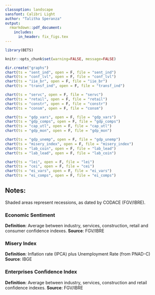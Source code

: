 ```yaml
---
classoption: landscape
sansfont: Calibri Light
author: "Talitha Speranza"
output:
  rmarkdown::pdf_document:
    includes:  
      in_header: fix_figs.tex
---
```


\fontfamily{lmss}\selectfont

```r
library(BETS)
```

```r
knitr::opts_chunk$set(warning=FALSE, message=FALSE)
```

\fancypagestyle{plain}{
  \fancyhf{}%
  \setlength{\headheight}{40pt} 
  \fancyhead[L]{
    \includegraphics[width=\linewidth,height=35pt]{logo_business} }
  \fancyfoot[L]{
     {\fontfamily{lmss}\selectfont
     {\small Charts generated by the \textbf{BETS R Package} on `r Sys.Date()` $\diamond$ \textbf{\url{https://github.com/pedrocostaferreira/BETS}}}}
  }
  \fancyfoot[R]{
    \thepage\  / \pageref{LastPage} }
}
\pagestyle{plain}


```r
dir.create("graphs")
chart(ts = "sent_ind", open = F, file = "sent_ind")
chart(ts = "conf_lvl", open = F, file = "conf_lvl")
chart(ts = "iie_br", open = F, file = "iie_br")
chart(ts = "transf_ind", open = F, file = "transf_ind")
```


\begin{figure}[h]
\begin{subfigure}{.5\textwidth}
  \centering
  \includegraphics[width=11.5cm,keepaspectratio]{graphs/sent_ind}
  \label{ipca}
\end{subfigure}
~
\begin{subfigure}{.5\textwidth}
  \centering
  \includegraphics[width=11.5cm,keepaspectratio]{graphs/conf_lvl}
  \label{cut}
\end{subfigure}
~
\begin{subfigure}{.5\textwidth}
  \centering
  \includegraphics[width=11.5cm,keepaspectratio]{graphs/iie_br}
  \label{cut}
\end{subfigure}
~
\begin{subfigure}{.5\textwidth}
  \centering
  \includegraphics[width=11.5cm,keepaspectratio]{graphs/transf_ind}
  \label{cut}
\end{subfigure}
\end{figure}


```r
chart(ts = "servc", open = F, file = "servc")
chart(ts = "retail", open = F, file = "retail")
chart(ts = "constr", open = F, file = "constr")
chart(ts = "consm", open = F, file = "consm")
```


\begin{figure}[h]
\begin{subfigure}{.5\textwidth}
  \centering
  \includegraphics[width=11.5cm,keepaspectratio]{graphs/servc}
  \label{ipca}
\end{subfigure}
~
\begin{subfigure}{.5\textwidth}
  \centering
  \includegraphics[width=11.5cm,keepaspectratio]{graphs/retail}
  \label{cut}
\end{subfigure}
~
\begin{subfigure}{.5\textwidth}
  \centering
  \includegraphics[width=11.5cm,keepaspectratio]{graphs/constr}
  \label{cut}
\end{subfigure}
~
\begin{subfigure}{.5\textwidth}
  \centering
  \includegraphics[width=11.5cm,keepaspectratio]{graphs/consm}
  \label{cut}
\end{subfigure}
\end{figure}

```r
chart(ts = "gdp_vars", open = F, file = "gdp_vars")
chart(ts = "gdp_comps", open = F, file = "gdp_comps")
chart(ts = "cap_utl", open = F, file = "cap_utl")
chart(ts = "gdp_mon", open = F, file = "gdp_mon")
```


\begin{figure}[h]
\begin{subfigure}{.5\textwidth}
  \centering
  \includegraphics[width=11.5cm,keepaspectratio]{graphs/gdp_vars}
  \label{ipca}
\end{subfigure}
~
\begin{subfigure}{.5\textwidth}
  \centering
  \includegraphics[width=11.5cm,keepaspectratio]{graphs/gdp_comps}
  \label{cut}
\end{subfigure}
~
\begin{subfigure}{.5\textwidth}
  \centering
  \includegraphics[width=11.5cm,keepaspectratio]{graphs/cap_utl}
  \label{cut}
\end{subfigure}
~
\begin{subfigure}{.5\textwidth}
  \centering
  \includegraphics[width=11.5cm,keepaspectratio]{graphs/gdp_mon}
  \label{cut}
\end{subfigure}
\end{figure}


```r
chart(ts = "gdp_unemp", open = F, file = "gdp_unemp")
chart(ts = "misery_index", open = F, file = "misery_index")
chart(ts = "lab_coin", open = F, file = "lab_lead")
chart(ts = "lab_lead", open = F, file = "lab_coin")
```


\begin{figure}[h]
\begin{subfigure}{.5\textwidth}
  \centering
  \includegraphics[width=11.5cm,keepaspectratio]{graphs/gdp_unemp}
  \label{ipca}
\end{subfigure}
~
\begin{subfigure}{.5\textwidth}
  \centering
  \includegraphics[width=11.5cm,keepaspectratio]{graphs/lab_lead}
  \label{cut}
\end{subfigure}
~
\begin{subfigure}{.5\textwidth}
  \centering
  \includegraphics[width=11.5cm,keepaspectratio]{graphs/misery_index}
  \label{cut}
\end{subfigure}
~
\begin{subfigure}{.5\textwidth}
  \centering
  \includegraphics[width=11.5cm,keepaspectratio]{graphs/lab_coin}
  \label{cut}
\end{subfigure}
\end{figure}

```r
chart(ts = "lei", open = F, file = "lei")
chart(ts = "cei", open = F, file = "cei")
chart(ts = "ei_vars", open = F, file = "ei_vars")
chart(ts = "ei_comps", open = F, file = "ei_comps")
```


\begin{figure}[h]
\begin{subfigure}{.5\textwidth}
  \centering
  \includegraphics[width=11.5cm,keepaspectratio]{graphs/lei}
  \label{ipca}
\end{subfigure}
~
\begin{subfigure}{.5\textwidth}
  \centering
  \includegraphics[width=11.5cm,keepaspectratio]{graphs/cei}
  \label{cut}
\end{subfigure}
~
\begin{subfigure}{.5\textwidth}
  \centering
  \includegraphics[width=11.5cm,keepaspectratio]{graphs/ei_vars}
  \label{cut}
\end{subfigure}
~
\begin{subfigure}{.5\textwidth}
  \centering
  \includegraphics[width=11.5cm,keepaspectratio]{graphs/ei_comps}
  \label{cut}
\end{subfigure}
\end{figure}



## Notes:

Shaded areas represent recessions, as dated by CODACE (FGV/IBRE).

### Economic Sentiment

**Definition**: Average between industry, services, construction, retail and consumer confidence indexes.
**Source**: FGV/IBRE

### Misery Index

**Definition**: Inflation rate (IPCA) plus Unemployment Rate (from PNAD-C)
**Source**: IBGE

### Enterprises Confidence Index

**Definition**: Average between industry, services, construction and retail confidence indexes.
**Source**: FGV/IBRE



